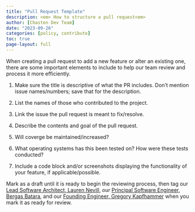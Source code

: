 ```yaml
---
title: "Pull Request Template"
description: <em> How to structure a pull request<em>
author: [Chasten Dev Team]
date: "2023-09-26"
categories: [policy, contribute]
toc: true
page-layout: full
---
```


When creating a pull request to add a new feature or alter an existing one,
there are some important elements to include to help our team review and process it more efficiently.

1. Make sure the title is descriptive of what the PR includes. Don't mention issue names/numbers; save that for the description.

2. List the names of those who contributed to the project.

3. Link the issue the pull request is meant to fix/resolve.

4. Describe the contents and goal of the pull request.

5. Will coverge be maintained/increased? 

6. What operating systems has this been tested on? How were these tests conducted?

7. Include a code block and/or screenshots displaying the functionality of your feature, if applicable/possible.

Mark as a draft until it is ready to begin the reviewing process, then tag our [Lead Software Architect, Lauren Nevill](https://github.com/laurennevill),
our [Principal Software Engineer, Bergas Batara](https://github.com/bergasanargya), and our [Founding Engineer, Gregory Kapfhammer](https://github.com/gkapfham)
when you mark it as ready for review.
